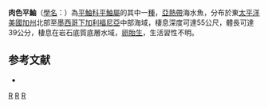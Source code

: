 {{Speciesbox
| taxon = Sebastes carnatus
| image = Gopher rockfish.jpg
| status = NE
| status_system = IUCN3.1
| binomial_authority =  [[Jordan|Jordan]] & [[Gilbert|Gilbert]], 1880
| synonyms = *''Sebastichthys carnatus, Jordan & Gilbert, 1880''
}}

'''肉色平鮋'''（[[學名|學名]]：{{lang|la|''Sebastes carnatus''}}）為[[平鮋科|平鮋科]][[平鮋屬|平鮋屬]]的其中一[[種|種]]，[[亞熱帶|亞熱帶]]海水魚，分布於東[[太平洋|太平洋]][[美國|美國]][[加州|加州]]北部至[[墨西哥|墨西哥]][[下加利福尼亞|下加利福尼亞]]中部海域，棲息深度可達55公尺，體長可達39公分，棲息在岩石底質底層水域，[[卵胎生|卵胎生]]，生活習性不明。

==参考文献==
*{{FishBase_species|genus=Sebastes|species=carnatus|year=2014|month=6}}

{{taxonbar}}

[[Category:食用魚|R]]
[[Category:平鮋屬|R]]
[[Category:1880年描述的魚類|R]]